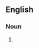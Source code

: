 {{also|palæontologists}}

==English==

===Noun===
{{head|en|noun plural form}}

# {{plural of|palaeontologist|lang=en}}